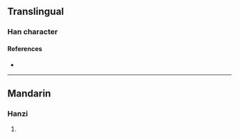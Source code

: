 {{character info/new}}
==Translingual==

===Han character===
{{Han char|rn=96|rad=玉|as=12|sn=16|four=18166|canj=MGCWA|ids=⿰𤣩曾}}

====References====
* {{Han ref|kx=0741.290|dkj=21230|hdz=21138.020|uh=7494|ud=29844|bh=EA65|bd=60005}}

----

==Mandarin==

===Hanzi===
{{cmn-hanzi|pin=[[zēng]] ([[zeng1]])|wg=tseng<sup>1</sup>}}

# {{defn|lang=cmn|sort=玉12}}